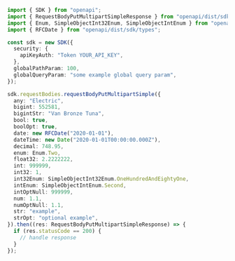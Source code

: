 ```typescript showLineNumbers copy filename="Request Body Put Multipart Simple usage example"
import { SDK } from "openapi";
import { RequestBodyPutMultipartSimpleResponse } from "openapi/dist/sdk/models/operations";
import { Enum, SimpleObjectInt32Enum, SimpleObjectIntEnum } from "openapi/dist/sdk/models/shared";
import { RFCDate } from "openapi/dist/sdk/types";

const sdk = new SDK({
  security: {
    apiKeyAuth: "Token YOUR_API_KEY",
  },
  globalPathParam: 100,
  globalQueryParam: "some example global query param",
});

sdk.requestBodies.requestBodyPutMultipartSimple({
  any: "Electric",
  bigint: 552581,
  bigintStr: "Van Bronze Tuna",
  bool: true,
  boolOpt: true,
  date: new RFCDate("2020-01-01"),
  dateTime: new Date("2020-01-01T00:00:00.000Z"),
  decimal: 748.95,
  enum: Enum.Two,
  float32: 2.2222222,
  int: 999999,
  int32: 1,
  int32Enum: SimpleObjectInt32Enum.OneHundredAndEightyOne,
  intEnum: SimpleObjectIntEnum.Second,
  intOptNull: 999999,
  num: 1.1,
  numOptNull: 1.1,
  str: "example",
  strOpt: "optional example",
}).then((res: RequestBodyPutMultipartSimpleResponse) => {
  if (res.statusCode == 200) {
    // handle response
  }
});
```
